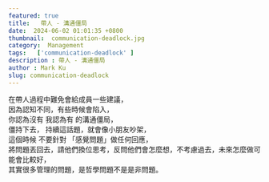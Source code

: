 ```yaml
---
featured: true
title:   帶人 - 溝通僵局
date:  2024-06-02 01:01:35 +0800
thumbnail:  communication-deadlock.jpg
category:  Management  
tags:   ['communication-deadlock' ]
description : 帶人 - 溝通僵局
author : Mark Ku
slug: communication-deadlock
---
```

在帶人過程中難免會給成員一些建議，  
因為認知不同，有些時候會陷入，  
你認為沒有 我認為有 的溝通僵局，  
僵持下去，
持續這話題，就會像小朋友吵架，  
這個時候 不要針對 「感覺問題」做任何回應，  
將問題丟回去，請他們換位思考，反問他們會怎麼想，不考慮過去，未來怎麼做可能會比較好，  
其實很多管理的問題，是哲學問題不是是非問題。  
